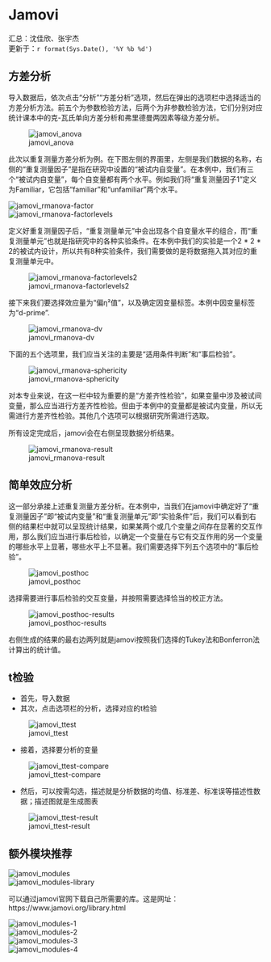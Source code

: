 # Jamovi {#jamovi}

汇总：沈佳欣、张宇杰  
更新于：`r format(Sys.Date(), '%Y %b %d')`

## 方差分析
导入数据后，依次点击“分析”“方差分析”选项，然后在弹出的选项栏中选择适当的方差分析方法。前五个为参数检验方法，后两个为非参数检验方法，它们分别对应统计课本中的克-瓦氏单向方差分析和弗里德曼两因素等级方差分析。

![jamovi_anova](img/jamovi/anova.png)  
  
此次以重复测量方差分析为例。在下图左侧的界面里，左侧是我们数据的名称，右侧的“重复测量因子”是指在研究中设置的“被试内自变量”。在本例中，我们有三个“被试内自变量”，每个自变量都有两个水平。例如我们将“重复测量因子1”定义为Familiar，它包括“familiar”和“unfamiliar”两个水平。

![jamovi_rmanova-factor](img/jamovi/rmanova-factor.png)  
![jamovi_rmanova-factorlevels](img/jamovi/rmanova-factorlevels.png)  

定义好重复测量因子后，“重复测量单元”中会出现各个自变量水平的组合，而“重复测量单元”也就是指研究中的各种实验条件。在本例中我们的实验是一个2 * 2 * 2的被试内设计，所以共有8种实验条件，我们需要做的是将数据拖入其对应的重复测量单元中。

![jamovi_rmanova-factorlevels2](img/jamovi/rmanova-factorlevels2.png)  

接下来我们要选择效应量为“偏η²值”，以及确定因变量标签。本例中因变量标签为“d-prime”.

![jamovi_rmanova-dv](img/jamovi/rmanova-dv.png)  

下面的五个选项里，我们应当关注的主要是“适用条件判断”和“事后检验”。

![jamovi_rmanova-sphericity](img/jamovi/rmanova-sphericity.png)  

对本专业来说，在这一栏中较为重要的是“方差齐性检验”，如果变量中涉及被试间变量，那么应当进行方差齐性检验。但由于本例中的变量都是被试内变量，所以无需进行方差齐性检验。其他几个选项可以根据研究所需进行选取。
  
所有设定完成后，jamovi会在右侧呈现数据分析结果。

![jamovi_rmanova-result](img/jamovi/rmanova-result.png)  

## 简单效应分析

这一部分承接上述重复测量方差分析。在本例中，当我们在jamovi中确定好了“重复测量因子”即“被试内变量”和“重复测量单元”即“实验条件”后，我们可以看到右侧的结果栏中就可以呈现统计结果，如果某两个或几个变量之间存在显著的交互作用，那么我们应当进行事后检验，以确定一个变量在与它有交互作用的另一个变量的哪些水平上显著，哪些水平上不显著。我们需要选择下列五个选项中的“事后检验”。

![jamovi_posthoc](img/jamovi/rmanova-posthoc.png)  

选择需要进行事后检验的交互变量，并按照需要选择恰当的校正方法。

![jamovi_posthoc-results](img/jamovi/rmanova-posthoc-results.png)  

右侧生成的结果的最右边两列就是jamovi按照我们选择的Tukey法和Bonferron法计算出的统计值。

## t检验

- 首先，导入数据
- 其次，点击选项栏的分析，选择对应的t检验

![jamovi_ttest](img/jamovi/ttest.png)  

- 接着，选择要分析的变量

![jamovi_ttest-compare](img/jamovi/ttest-compare.png)  

- 然后，可以按需勾选，描述就是分析数据的均值、标准差、标准误等描述性数据；描述图就是生成图表

![jamovi_ttest-result](img/jamovi/ttest-results.png)  

## 额外模块推荐

![jamovi_modules](img/jamovi/modules.png)  
![jamovi_modules-library](img/jamovi/modules-library.png)  

可以通过jamovi官网下载自己所需要的库。这是网址：https://www.jamovi.org/library.html

![jamovi_modules-1](img/jamovi/modules1.png)  
![jamovi_modules-2](img/jamovi/modules2.png)  
![jamovi_modules-3](img/jamovi/modules3.png)  
![jamovi_modules-4](img/jamovi/modules4.png)  

